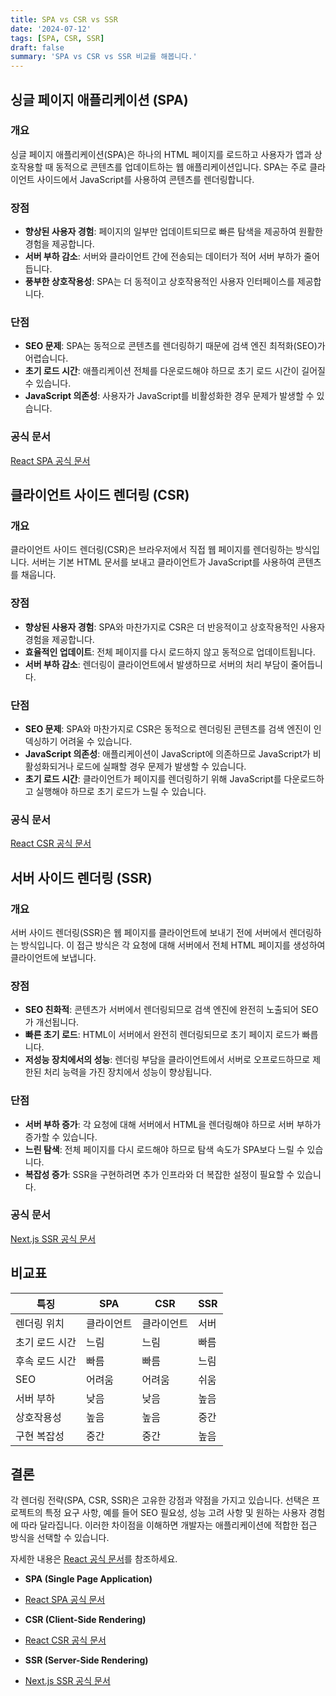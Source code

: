 ```yaml
---
title: SPA vs CSR vs SSR
date: '2024-07-12'
tags: [SPA, CSR, SSR]
draft: false
summary: 'SPA vs CSR vs SSR 비교를 해봅니다.'
---
```


## 싱글 페이지 애플리케이션 (SPA)

### 개요
싱글 페이지 애플리케이션(SPA)은 하나의 HTML 페이지를 로드하고 사용자가 앱과 상호작용할 때 동적으로 콘텐츠를 업데이트하는 웹 애플리케이션입니다. SPA는 주로 클라이언트 사이드에서 JavaScript를 사용하여 콘텐츠를 렌더링합니다.

### 장점
- **향상된 사용자 경험**: 페이지의 일부만 업데이트되므로 빠른 탐색을 제공하여 원활한 경험을 제공합니다.
- **서버 부하 감소**: 서버와 클라이언트 간에 전송되는 데이터가 적어 서버 부하가 줄어듭니다.
- **풍부한 상호작용성**: SPA는 더 동적이고 상호작용적인 사용자 인터페이스를 제공합니다.

### 단점
- **SEO 문제**: SPA는 동적으로 콘텐츠를 렌더링하기 때문에 검색 엔진 최적화(SEO)가 어렵습니다.
- **초기 로드 시간**: 애플리케이션 전체를 다운로드해야 하므로 초기 로드 시간이 길어질 수 있습니다.
- **JavaScript 의존성**: 사용자가 JavaScript를 비활성화한 경우 문제가 발생할 수 있습니다.

### 공식 문서
[React SPA 공식 문서](https://reactjs.org/docs/create-a-new-react-app.html)

## 클라이언트 사이드 렌더링 (CSR)

### 개요
클라이언트 사이드 렌더링(CSR)은 브라우저에서 직접 웹 페이지를 렌더링하는 방식입니다. 서버는 기본 HTML 문서를 보내고 클라이언트가 JavaScript를 사용하여 콘텐츠를 채웁니다.

### 장점
- **향상된 사용자 경험**: SPA와 마찬가지로 CSR은 더 반응적이고 상호작용적인 사용자 경험을 제공합니다.
- **효율적인 업데이트**: 전체 페이지를 다시 로드하지 않고 동적으로 업데이트됩니다.
- **서버 부하 감소**: 렌더링이 클라이언트에서 발생하므로 서버의 처리 부담이 줄어듭니다.

### 단점
- **SEO 문제**: SPA와 마찬가지로 CSR은 동적으로 렌더링된 콘텐츠를 검색 엔진이 인덱싱하기 어려울 수 있습니다.
- **JavaScript 의존성**: 애플리케이션이 JavaScript에 의존하므로 JavaScript가 비활성화되거나 로드에 실패할 경우 문제가 발생할 수 있습니다.
- **초기 로드 시간**: 클라이언트가 페이지를 렌더링하기 위해 JavaScript를 다운로드하고 실행해야 하므로 초기 로드가 느릴 수 있습니다.

### 공식 문서
[React CSR 공식 문서](https://reactjs.org/docs/react-dom.html)

## 서버 사이드 렌더링 (SSR)

### 개요
서버 사이드 렌더링(SSR)은 웹 페이지를 클라이언트에 보내기 전에 서버에서 렌더링하는 방식입니다. 이 접근 방식은 각 요청에 대해 서버에서 전체 HTML 페이지를 생성하여 클라이언트에 보냅니다.

### 장점
- **SEO 친화적**: 콘텐츠가 서버에서 렌더링되므로 검색 엔진에 완전히 노출되어 SEO가 개선됩니다.
- **빠른 초기 로드**: HTML이 서버에서 완전히 렌더링되므로 초기 페이지 로드가 빠릅니다.
- **저성능 장치에서의 성능**: 렌더링 부담을 클라이언트에서 서버로 오프로드하므로 제한된 처리 능력을 가진 장치에서 성능이 향상됩니다.

### 단점
- **서버 부하 증가**: 각 요청에 대해 서버에서 HTML을 렌더링해야 하므로 서버 부하가 증가할 수 있습니다.
- **느린 탐색**: 전체 페이지를 다시 로드해야 하므로 탐색 속도가 SPA보다 느릴 수 있습니다.
- **복잡성 증가**: SSR을 구현하려면 추가 인프라와 더 복잡한 설정이 필요할 수 있습니다.

### 공식 문서
[Next.js SSR 공식 문서](https://nextjs.org/docs/basic-features/pages)

## 비교표

| 특징                 | SPA                                    | CSR                                    | SSR                                    |
|----------------------|----------------------------------------|----------------------------------------|----------------------------------------|
| 렌더링 위치          | 클라이언트                             | 클라이언트                             | 서버                                   |
| 초기 로드 시간       | 느림                                   | 느림                                   | 빠름                                   |
| 후속 로드 시간       | 빠름                                   | 빠름                                   | 느림                                   |
| SEO                  | 어려움                                  | 어려움                                  | 쉬움                                  |
| 서버 부하            | 낮음                                   | 낮음                                   | 높음                                   |
| 상호작용성           | 높음                                   | 높음                                   | 중간                                  |
| 구현 복잡성          | 중간                                   | 중간                                   | 높음                                  |

## 결론

각 렌더링 전략(SPA, CSR, SSR)은 고유한 강점과 약점을 가지고 있습니다. 선택은 프로젝트의 특정 요구 사항, 예를 들어 SEO 필요성, 성능 고려 사항 및 원하는 사용자 경험에 따라 달라집니다. 이러한 차이점을 이해하면 개발자는 애플리케이션에 적합한 접근 방식을 선택할 수 있습니다.

자세한 내용은 [React 공식 문서](https://reactjs.org/docs/getting-started.html)를 참조하세요.


- **SPA (Single Page Application)**
- [React SPA 공식 문서](https://reactjs.org/docs/create-a-new-react-app.html)

- **CSR (Client-Side Rendering)**
- [React CSR 공식 문서](https://reactjs.org/docs/react-dom.html)

- **SSR (Server-Side Rendering)**
- [Next.js SSR 공식 문서](https://nextjs.org/docs/basic-features/pages)
